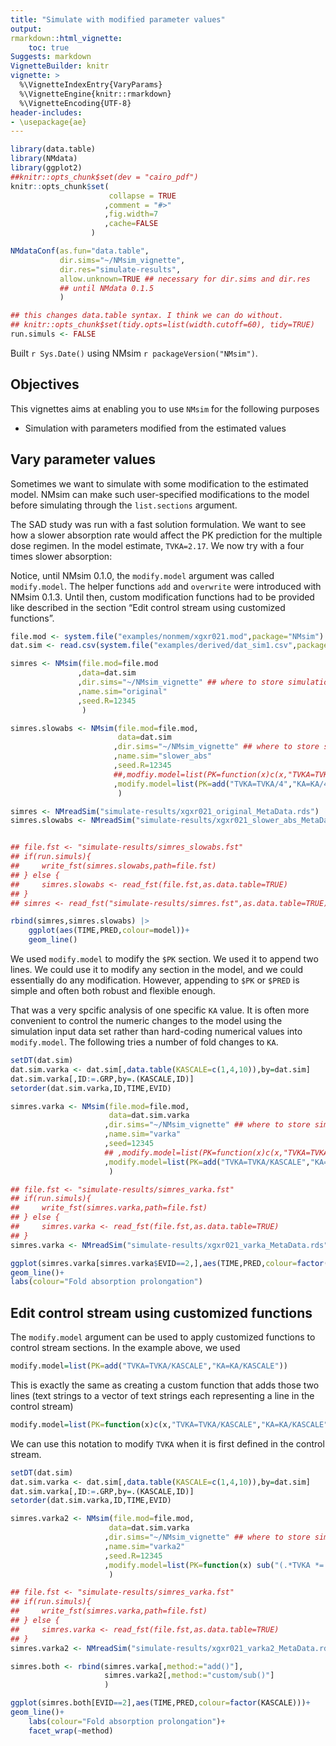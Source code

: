 ```yaml
---
title: "Simulate with modified parameter values"
output:
rmarkdown::html_vignette:
    toc: true
Suggests: markdown
VignetteBuilder: knitr
vignette: >
  %\VignetteIndexEntry{VaryParams}
  %\VignetteEngine{knitr::rmarkdown}
  %\VignetteEncoding{UTF-8}
header-includes:
- \usepackage{ae}
---
```


```r
library(data.table)
library(NMdata)
library(ggplot2)
##knitr::opts_chunk$set(dev = "cairo_pdf")
knitr::opts_chunk$set(
                      collapse = TRUE
                     ,comment = "#>"
                     ,fig.width=7
                     ,cache=FALSE
                  )

NMdataConf(as.fun="data.table",
           dir.sims="~/NMsim_vignette",
           dir.res="simulate-results",
           allow.unknown=TRUE ## necessary for dir.sims and dir.res
           ## until NMdata 0.1.5
           )

## this changes data.table syntax. I think we can do without.
## knitr::opts_chunk$set(tidy.opts=list(width.cutoff=60), tidy=TRUE)
run.simuls <- FALSE
```
Built `r Sys.Date()` using NMsim `r packageVersion("NMsim")`.

## Objectives
This vignettes aims at enabling you to use `NMsim` for the following purposes

* Simulation with parameters modified from the estimated values

## Vary parameter values
Sometimes we want to simulate with some modification to the estimated model. NMsim can make such user-specified modifications to the model before simulating through the `list.sections` argument. 

The SAD study was run with a fast solution formulation. We want to see how a slower absorption rate would affect the PK prediction for the multiple dose regimen. In the model estimate, `TVKA=2.17`. We now try with a four times slower absorption:

Notice, until NMsim 0.1.0, the `modify.model` argument was called `modify.model`. The helper functions `add` and `overwrite` were introduced with NMsim 0.1.3. Until then, custom modification functions had to be provided like described in the section "Edit control stream using customized functions".

```r
file.mod <- system.file("examples/nonmem/xgxr021.mod",package="NMsim")
dat.sim <- read.csv(system.file("examples/derived/dat_sim1.csv",package="NMsim"))

simres <- NMsim(file.mod=file.mod
               ,data=dat.sim
               ,dir.sims="~/NMsim_vignette" ## where to store simulation files
               ,name.sim="original"
               ,seed.R=12345
                )

simres.slowabs <- NMsim(file.mod=file.mod,
                        data=dat.sim
                       ,dir.sims="~/NMsim_vignette" ## where to store simulation files
                       ,name.sim="slower_abs"
                       ,seed.R=12345
                       ##,modfiy.model=list(PK=function(x)c(x,"TVKA=TVKA/4","KA=KA/4"))
                       ,modify.model=list(PK=add("TVKA=TVKA/4","KA=KA/4"))
                        )

```
```r
simres <- NMreadSim("simulate-results/xgxr021_original_MetaData.rds")
simres.slowabs <- NMreadSim("simulate-results/xgxr021_slower_abs_MetaData.rds")


## file.fst <- "simulate-results/simres_slowabs.fst"
## if(run.simuls){
##     write_fst(simres.slowabs,path=file.fst)
## } else {
##     simres.slowabs <- read_fst(file.fst,as.data.table=TRUE)
## }
## simres <- read_fst("simulate-results/simres.fst",as.data.table=TRUE)
```

```r
rbind(simres,simres.slowabs) |>
    ggplot(aes(TIME,PRED,colour=model))+
    geom_line()

```

We used `modify.model` to modify the `$PK` section. We used it to
append two lines. We could use it to modify any section in the model,
and we could essentially do any modification. However, appending to
`$PK` or `$PRED` is simple and often both robust and flexible enough.

That was a very spcific analysis of one specific `KA` value. It is
often more convenient to control the numeric changes to the model
using the simulation input data set rather than hard-coding numerical
values into `modify.model`. The following tries a number of fold
changes to `KA`.

```r
setDT(dat.sim)
dat.sim.varka <- dat.sim[,data.table(KASCALE=c(1,4,10)),by=dat.sim]
dat.sim.varka[,ID:=.GRP,by=.(KASCALE,ID)]
setorder(dat.sim.varka,ID,TIME,EVID)

simres.varka <- NMsim(file.mod=file.mod,
                      data=dat.sim.varka
                     ,dir.sims="~/NMsim_vignette" ## where to store simulation files
                     ,name.sim="varka"
                     ,seed=12345
                     ## ,modify.model=list(PK=function(x)c(x,"TVKA=TVKA/KASCALE","KA=KA/KASCALE"))
                     ,modify.model=list(PK=add("TVKA=TVKA/KASCALE","KA=KA/KASCALE"))
                      )

```
```r
## file.fst <- "simulate-results/simres_varka.fst"
## if(run.simuls){
##     write_fst(simres.varka,path=file.fst)
## } else {
##     simres.varka <- read_fst(file.fst,as.data.table=TRUE)
## }
simres.varka <- NMreadSim("simulate-results/xgxr021_varka_MetaData.rds")
```

```r
ggplot(simres.varka[simres.varka$EVID==2,],aes(TIME,PRED,colour=factor(KASCALE)))+
geom_line()+
labs(colour="Fold absorption prolongation")
```

## Edit control stream using customized functions
The `modify.model` argument can be used to apply customized functions
to control stream sections. In the example above, we used 
```r
modify.model=list(PK=add("TVKA=TVKA/KASCALE","KA=KA/KASCALE"))
```
This is exactly the same as creating a custom function that adds those two lines (text strings to a vector of text strings each representing a line in the control stream)

```r
modify.model=list(PK=function(x)c(x,"TVKA=TVKA/KASCALE","KA=KA/KASCALE"))
```

We can use this notation to modify `TVKA` when it is first defined in
the control stream.




<!-- ## Using NMsim to validate reimplementations of models -->

```r
setDT(dat.sim)
dat.sim.varka <- dat.sim[,data.table(KASCALE=c(1,4,10)),by=dat.sim]
dat.sim.varka[,ID:=.GRP,by=.(KASCALE,ID)]
setorder(dat.sim.varka,ID,TIME,EVID)

simres.varka2 <- NMsim(file.mod=file.mod,
                      data=dat.sim.varka
                     ,dir.sims="~/NMsim_vignette" ## where to store simulation files
                     ,name.sim="varka2"
                     ,seed.R=12345
                     ,modify.model=list(PK=function(x) sub("(.*TVKA *=.*)","\\1/KASCALE",x))
                      )

```

```r
## file.fst <- "simulate-results/simres_varka.fst"
## if(run.simuls){
##     write_fst(simres.varka,path=file.fst)
## } else {
##     simres.varka <- read_fst(file.fst,as.data.table=TRUE)
## }
simres.varka2 <- NMreadSim("simulate-results/xgxr021_varka2_MetaData.rds")
```

```r
simres.both <- rbind(simres.varka[,method:="add()"],
                     simres.varka2[,method:="custom/sub()"]
                     )

ggplot(simres.both[EVID==2],aes(TIME,PRED,colour=factor(KASCALE)))+
geom_line()+
    labs(colour="Fold absorption prolongation")+
    facet_wrap(~method)
```

